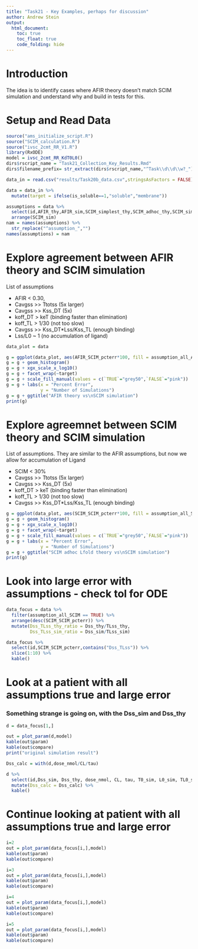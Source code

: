 ```yaml
---
title: "Task21 - Key Examples, perhaps for discussion"
author: Andrew Stein
output:
  html_document:
    toc: true
    toc_float: true
    code_folding: hide
---
```

# Introduction
The idea is to identify cases where AFIR theory doesn't match SCIM simulation and understand why and build in tests for this.

# Setup and Read Data
```r
source("ams_initialize_script.R")
source("SCIM_calculation.R")  
source("ivsc_2cmt_RR_V1.R")
library(RxODE)
model = ivsc_2cmt_RR_KdT0L0()
dirs$rscript_name = "Task21_Collection_Key_Results.Rmd"
dirs$filename_prefix= str_extract(dirs$rscript_name,"^Task\\d\\d\\w?_")

data_in = read.csv("results/Task20b_data.csv",stringsAsFactors = FALSE)

data = data_in %>%
  mutate(target = ifelse(is_soluble==1,"soluble","membrane"))

assumptions = data %>%
  select(id,AFIR_thy,AFIR_sim,SCIM_simplest_thy,SCIM_adhoc_thy,SCIM_sim,starts_with("assumption")) %>%
  arrange(SCIM_sim)
nam = names(assumptions) %>%
  str_replace("^assumption_","")
names(assumptions) = nam
```
# Explore agreement between AFIR theory and SCIM simulation

List of assumptions

 * AFIR < 0.30,
 * Cavgss >> Ttotss (5x larger)
 * Cavgss >> Kss_DT (5x)
 * koff_DT > keT (binding faster than elimination)
 * koff_TL > 1/30 (not too slow)
 * Cavgss >> Kss_DT*Lss/Kss_TL (enough binding)
 * Lss/L0 ~ 1 (no accumulation of ligand)

```r
data_plot = data

g = ggplot(data_plot, aes(AFIR_SCIM_pcterr*100, fill = assumption_all_AFIR))
g = g + geom_histogram()
g = g + xgx_scale_x_log10()
g = g + facet_wrap(~target)
g = g + scale_fill_manual(values = c(`TRUE`="grey50",`FALSE`="pink"))
g = g + labs(x = "Percent Error",
             y = "Number of Simulations")
g = g + ggtitle("AFIR theory vs\nSCIM simulation")
print(g)
```


# Explore agreemnet between SCIM theory and SCIM simulation

List of assumptions.  They are similar to the AFIR assumptions, but now we allow for accumulation of Ligand

 * SCIM < 30%
 * Cavgss >> Ttotss (5x larger)
 * Cavgss >> Kss_DT (5x)
 * koff_DT > keT (binding faster than elimination)
 * koff_TL > 1/30 (not too slow)
 * Cavgss >> Kss_DT*Lss/Kss_TL (enough binding)

```r
g = ggplot(data_plot, aes(SCIM_SCIM_pcterr*100, fill = assumption_all_SCIM))
g = g + geom_histogram()
g = g + xgx_scale_x_log10()
g = g + facet_wrap(~target)
g = g + scale_fill_manual(values = c(`TRUE`="grey50",`FALSE`="pink"))
g = g + labs(x = "Percent Error",
             y = "Number of Simulations")
g = g + ggtitle("SCIM adhoc Lfold theory vs\nSCIM simulation")
print(g)
```

# Look into large error with assumptions - check tol for ODE

```r
data_focus = data %>%
  filter(assumption_all_SCIM == TRUE) %>%
  arrange(desc(SCIM_SCIM_pcterr)) %>%
  mutate(Dss_TLss_thy_ratio = Dss_thy/TLss_thy,
         Dss_TLss_sim_ratio = Dss_sim/TLss_sim)

data_focus %>%
  select(id,SCIM_SCIM_pcterr,contains("Dss_TLss")) %>%
  slice(1:10) %>%
  kable()
```


# Look at a patient with all assumptions true and large error

### Something strange is going on, with the Dss_sim and Dss_thy
```r
d = data_focus[1,]

out = plot_param(d,model)
kable(out$param)
kable(out$compare)
print("original simulation result")

Dss_calc = with(d,dose_nmol/CL/tau)

d %>%
  select(id,Dss_sim, Dss_thy, dose_nmol, CL, tau, T0_sim, L0_sim, TL0_sim, Ttotss_sim, Lss_sim, TLss_sim, AFIR_sim, SCIM_sim, SCIM_Lfold_adhoc_thy) %>%
  mutate(Dss_calc = Dss_calc) %>%
  kable()
```

# Continue looking at patient with all assumptions true and large error
```r
i=2
out = plot_param(data_focus[i,],model)
kable(out$param)
kable(out$compare)

i=3
out = plot_param(data_focus[i,],model)
kable(out$param)
kable(out$compare)

i=4
out = plot_param(data_focus[i,],model)
kable(out$param)
kable(out$compare)

i=5
out = plot_param(data_focus[i,],model)
kable(out$param)
kable(out$compare)

```

